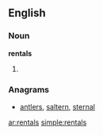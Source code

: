 ==English==

===Noun===
'''rentals'''

# {{plural of|[[rental]]}}

===Anagrams===
* [[antlers#English|antlers]], [[saltern#English|saltern]], [[sternal#English|sternal]]

[[ar:rentals]]
[[simple:rentals]]